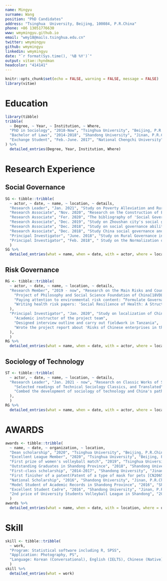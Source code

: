 ```yaml
---
name: Mingyu
surname: Wang
position: "PhD Candidates"
address: "Tsinghua  University, Beijing, 100084, P.R.China"
phone: +86 13051776630
www: wmymingyu.github.io
email: "wmy18@mails.tsinghua.edu.cn"
twitter: wmymingyu
github: wmymingyu
linkedin: wmymingyu
date: "`r format(Sys.time(), '%B %Y')`"
output: vitae::hyndman
headcolor: "414141"
---
```


```r
knitr::opts_chunk$set(echo = FALSE, warning = FALSE, message = FALSE)
library(vitae)
```

# Education

```r
library(tibble)
tribble(
  ~ Degree, ~ Year, ~ Institution, ~ Where,
  "PhD in Sociology", "2018-Now", "Tsinghua University", "Beijing, P.R.China",
  "Bachelor of Laws", "2014-2018", "Shandong University", "Jinan, P.R.China",
  "Exchange Student", "Feb.-June. 2017", "National Chengchi University", "Taiwan, P.R.China"
) %>% 
  detailed_entries(Degree, Year, Institution, Where)
```

# Research Experience

## Social Governance

```r
SG <- tibble::tribble(
  ~ actor, ~ date, ~ name, ~ location, ~ details,
  "Research Leader", "Jan. 2021", "Study on Poverty Alleviation and Rural Revitalization Strategy", "Beijing, P.R.China", c("Investigated the current situation of rural governance in Wushan County, Chongqing City, China.", "Wrote a research report entitled One-Core and Multiple-Governance"),
  "Research Associate", "Nov. 2020", "Research on the Construction of Emergency Management System for Public Emergencies", "Beijing, P.R.China", "Investigated the current situation of emergency management of public emergencies in Taizhou city, Jiangsu Province, China",
  "Research Associate", "Fer. 2020", "The bibliography of 'Social Governance in the Information Age'", "Beijing, P.R.China", "In charge of the chapter 'The Influence of Internet on Social Governance'",
  "Research Associate", "Dec. 2019", "Study on Zhoushan city's social governance ability", "Beijing, P.R.China", "Wrote investigation report about 'Zhoushan city's social governance ability and development' (The report was selected as a case of China's social governance innovation)",
  "Research Associate", "Dec. 2018", "Study on social governance ability and system modernization strategy of Qinghai province", "Beijing, P.R.China", c("Wrote literature review of 'governance' and 'social governance'", "Summarized the problems of social governance and development in Qinghai province"),
  "Research Associate", "Dec. 2018", "Study China social governance and development index", "Beijing, P.R.China", c("Collected information on the development of social governance in China", "Constructed 'China Social Governance and Development Index'"),
  "Principal Investigator", "June. 2018", "Study on Rural Governance in Jinan", "Jinan, P.R.China", c("Designed the research framework", "Wrote the project report about 'Jinan in-depth implementation of rural revitalization strategy research'"),
  "Principal Investigator", "Feb. 2018", " Study on the Normalization of Beautiful City Governance in Jinan", "Jinan, P.R.China", c("Designed the research framework and division of labor", "Wrote the project report 'The normalization of Jinan's construction of beautiful city'")
  )
SG %>%
  detailed_entries(what = name, when = date, with = actor, where = location, why = details)
```

## Risk Governance

```r
RG <- tibble::tribble(
  ~ actor, ~ date, ~ name, ~ location, ~ details,
  "Research Member", "2019 - now", "Research on the Main Risks and Countermeasures Faced by the Construction of the BRI", "Beijing, P.R.China", c(
    "Project of Philosophy and Social Science Foundation of China[18VDL015]",
    "Paying attention to environmental risk content: “Formulate Governance Strategies Based on Economic Corridors: Types of Environmental Risks and Governance Strategies in Countries Along the ‘Belt and Road’” (The paper won the first prize of excellent paper of China Development Strategy Research Association in 2020)",
    "Writing health risk papers: 'Social Resilience of Health: A Structural Framework'"
  ),
  "Principal Investigator", "Jan. 2020", "Study on localization of Chinese Companies in Tanzania", "Beijing, P.R.China", c(
    "Academic instructor of the project team",
    "Designed interview outline and carry out fieldwork in Tanzania",
    "Wrote the project report about 'Risks of Chinese enterprises in the localization process in Tanzania'"
  ),
  )
RG %>%
  detailed_entries(what = name, when = date, with = actor, where = location, why = details)
```

## Sociology of Technology

```r
ST <- tibble::tribble(
  ~ actor, ~ date, ~ name, ~ location, ~ details,
  "Research Leader", "Jan. 2021 - now", "Research on Classic Works of Sociology of Technology", "Beijing, P.R.China", c(
    "Selected readings of Technical Sociology Classics, and Translated",
    "Combed the development of sociology of technology and China's path"
  ),
  )
RG %>%
  detailed_entries(what = name, when = date, with = actor, where = location, why = details)
```

# AWARDS

```r
awards <- tibble::tribble(
  ~ name, ~ date, ~ organization, ~ location,
  "Dean scholarship", "2020", "Tsinghua University", "Beijing, P.R.China",
  "Excellent League Member", "2020", "Tsinghua University", "Beijing, P.R.China",
  "First prize of women's volleyball match", "2019", "Tsinghua University", "Beijing, P.R.China",
  "Outstanding Graduates in Shandong Province", "2018", "Shandong University", "Jinan, P.R.China",
  "First-class scholarship", "2014-2017", "Shandong University", "Jinan, P.R.China",
  "First finisher of a patent(Patent of a type of mask for pets [CN206547590U])", "2017", "Shandong University", "Beijing, P.R.China",
  "National Scholarship", "2016", "Shandong University", "Jinan, P.R.China",
  "Model Student of Academic Records in Shandong Province", "2016", "Shandong University", "Jinan, P.R.China",
  "Excellent Student Cadre", "2016", "Shandong University", "Jinan, P.R.China",
  "2nd price of University Students Volleyball League in Shandong", "2016", "Shandong University", "Jinan, P.R.China",
  )
awards %>%
  detailed_entries(what = name, when = date, with = location, where = organization)
```

# Skill

```r
skill <- tibble::tribble(
  ~ work,
  "Program: Statistical software including R, SPSS",
  "Application: Photography, PS",
  "Language: Korean (Conversational), English (IELTS), Chinese (Native)",
  )
skill %>%
  detailed_entries(what = work)
```